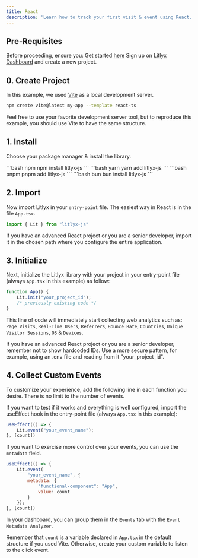 ```yaml
---
title: React
description: 'Learn how to track your first visit & event using React.'
---
```



## Pre-Requisites

Before proceeding, ensure you:
<Steps>
  <Step title="Have installed React">
    Get started [here](https://react.dev/)
  </Step>
  <Step title="Get your project ID">
    Sign up on [Litlyx Dashboard](https://dashboard.litlyx.com/) and create a new project.
  </Step>
</Steps>

## 0. Create Project

In this example, we used [Vite](https://vitejs.dev) as a local development server.

```bash npm
npm create vite@latest my-app --template react-ts
```

<Note>Feel free to use your favorite development server tool, but to reproduce this example, you should use Vite to have the same structure.</Note>

## 1. Install

Choose your package manager & install the library.

<CodeGroup>
```bash npm
npm install litlyx-js
```
```bash yarn
yarn add litlyx-js
```
```bash pnpm
pnpm add litlyx-js
```
```bash bun
bun install litlyx-js
```
</CodeGroup>


## 2. Import

Now import Litlyx in your `entry-point` file. The easiest way in React is in the file `App.tsx`.

```javascript javascript
import { Lit } from "litlyx-js"
```

<Note>If you have an advanced React project or you are a senior developer, import it in the chosen path where you configure the entire application.</Note>

## 3. Initialize

Next, initialize the Litlyx library with your project in your entry-point file (always `App.tsx` in this example) as follow:

```javascript javascript
function App() {
    Lit.init("your_project_id");
    /* previously existing code */
}
```

This line of code will immediately start collecting web analytics such as: `Page Visits`, `Real-Time Users`, `Referrers`, `Bounce Rate`, `Countries`, `Unique Visitor Sessions`, `OS` & `Devices`.

<Note>If you have an advanced React project or you are a senior developer, remember not to show hardcoded IDs. Use a more secure pattern, for example, using an .env file and reading from it "your_project_id".</Note>

## 4. Collect Custom Events

To customize your experience, add the following line in each function you desire. There is no limit to the number of events.

If you want to test if it works and everything is well configured, import the useEffect hook in the entry-point file (always `App.tsx` in this example):

```javascript javascript
useEffect(() => {
    Lit.event("your_event_name");
}, [count])
```

If you want to exercise more control over your events, you can use the `metadata` field.

```javascript javascript
useEffect(() => {
    Lit.event(
        "your_event_name", {
        metadata: {
            "functional-component": "App",
            value: count
        }
    });
}, [count])
```

In your dashboard, you can group them in the `Events` tab with the `Event Metadata Analyzer`.

<Note>Remember that `count` is a variable declared in `App.tsx` in the default structure if you used Vite. Otherwise, create your custom variable to listen to the click event.</Note>